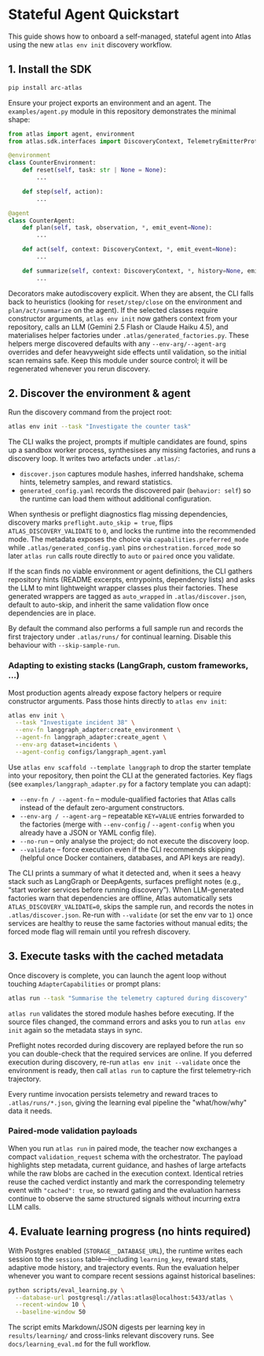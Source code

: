 # Stateful Agent Quickstart

This guide shows how to onboard a self-managed, stateful agent into Atlas using
the new `atlas env init` discovery workflow.

## 1. Install the SDK

```bash
pip install arc-atlas
```

Ensure your project exports an environment and an agent. The
`examples/agent.py` module in this repository demonstrates the
minimal shape:

```python
from atlas import agent, environment
from atlas.sdk.interfaces import DiscoveryContext, TelemetryEmitterProtocol

@environment
class CounterEnvironment:
    def reset(self, task: str | None = None):
        ...

    def step(self, action):
        ...

@agent
class CounterAgent:
    def plan(self, task, observation, *, emit_event=None):
        ...

    def act(self, context: DiscoveryContext, *, emit_event=None):
        ...

    def summarize(self, context: DiscoveryContext, *, history=None, emit_event=None):
        ...
```

Decorators make autodiscovery explicit. When they are absent, the CLI falls back
to heuristics (looking for `reset/step/close` on the environment and
`plan/act/summarize` on the agent). If the selected classes require constructor
arguments, `atlas env init` now gathers context from your repository, calls an
LLM (Gemini 2.5 Flash or Claude Haiku 4.5), and materialises helper factories
under `.atlas/generated_factories.py`. These helpers merge discovered defaults
with any `--env-arg/--agent-arg` overrides and defer heavyweight side effects
until validation, so the initial scan remains safe. Keep this module under
source control; it will be regenerated whenever you rerun discovery.

## 2. Discover the environment & agent

Run the discovery command from the project root:

```bash
atlas env init --task "Investigate the counter task"
```

The CLI walks the project, prompts if multiple candidates are found, spins up a
sandbox worker process, synthesises any missing factories, and runs a discovery
loop. It writes two artefacts under
`.atlas/`:

- `discover.json` captures module hashes, inferred handshake, schema hints,
  telemetry samples, and reward statistics.
- `generated_config.yaml` records the discovered pair (`behavior: self`) so the
  runtime can load them without additional configuration.

When synthesis or preflight diagnostics flag missing dependencies, discovery
marks `preflight.auto_skip = true`, flips `ATLAS_DISCOVERY_VALIDATE` to `0`, and
locks the runtime into the recommended mode. The metadata exposes the choice via
`capabilities.preferred_mode` while `.atlas/generated_config.yaml` pins
`orchestration.forced_mode` so later `atlas run` calls route directly to `auto`
or `paired` once you validate.

If the scan finds no viable environment or agent definitions, the CLI gathers
repository hints (README excerpts, entrypoints, dependency lists) and asks the
LLM to mint lightweight wrapper classes plus their factories. These generated
wrappers are tagged as `auto_wrapped` in `.atlas/discover.json`, default to
auto-skip, and inherit the same validation flow once dependencies are in place.

By default the command also performs a full sample run and records the first
trajectory under `.atlas/runs/` for continual learning. Disable this behaviour
with `--skip-sample-run`.

### Adapting to existing stacks (LangGraph, custom frameworks, …)

Most production agents already expose factory helpers or require constructor
arguments. Pass those hints directly to `atlas env init`:

```bash
atlas env init \
  --task "Investigate incident 38" \
  --env-fn langgraph_adapter:create_environment \
  --agent-fn langgraph_adapter:create_agent \
  --env-arg dataset=incidents \
  --agent-config configs/langgraph_agent.yaml
```

Use `atlas env scaffold --template langgraph` to drop the starter template into your
repository, then point the CLI at the generated factories. Key flags (see
`examples/langgraph_adapter.py` for a factory template you can adapt):

- `--env-fn / --agent-fn` – module-qualified factories that Atlas calls instead
  of the default zero-argument constructors.
- `--env-arg / --agent-arg` – repeatable `KEY=VALUE` entries forwarded to the
  factories (merge with `--env-config` / `--agent-config` when you already have
  a JSON or YAML config file).
- `--no-run` – only analyse the project; do not execute the discovery loop.
- `--validate` – force execution even if the CLI recommends skipping (helpful
  once Docker containers, databases, and API keys are ready).

The CLI prints a summary of what it detected and, when it sees a heavy stack
such as LangGraph or DeepAgents, surfaces preflight notes (e.g., “start worker
services before running discovery”). When LLM-generated factories warn that
dependencies are offline, Atlas automatically sets `ATLAS_DISCOVERY_VALIDATE=0`,
skips the sample run, and records the notes in `.atlas/discover.json`. Re-run
with `--validate` (or set the env var to `1`) once services are healthy to reuse
the same factories without manual edits; the forced mode flag will remain until
you refresh discovery.

## 3. Execute tasks with the cached metadata

Once discovery is complete, you can launch the agent loop without touching
`AdapterCapabilities` or prompt plans:

```bash
atlas run --task "Summarise the telemetry captured during discovery"
```

`atlas run` validates the stored module hashes before executing. If the source
files changed, the command errors and asks you to run `atlas env init` again so
the metadata stays in sync.

Preflight notes recorded during discovery are replayed before the run so you can
double-check that the required services are online. If you deferred execution
during discovery, re-run `atlas env init --validate` once the environment is
ready, then call `atlas run` to capture the first telemetry-rich trajectory.

Every runtime invocation persists telemetry and reward traces to
`.atlas/runs/*.json`, giving the learning eval pipeline the "what/how/why" data
it needs.

### Paired-mode validation payloads

When you run `atlas run` in paired mode, the teacher now exchanges a compact
`validation_request` schema with the orchestrator. The payload highlights step
metadata, current guidance, and hashes of large artefacts while the raw blobs
are cached in the execution context. Identical retries reuse the cached verdict
instantly and mark the corresponding telemetry event with `"cached": true`, so
reward gating and the evaluation harness continue to observe the same structured
signals without incurring extra LLM calls.

## 4. Evaluate learning progress (no hints required)

With Postgres enabled (`STORAGE__DATABASE_URL`), the runtime writes each session to the `sessions` table—including
`learning_key`, reward stats, adaptive mode history, and trajectory events. Run the evaluation helper whenever you want
to compare recent sessions against historical baselines:

```bash
python scripts/eval_learning.py \
  --database-url postgresql://atlas:atlas@localhost:5433/atlas \
  --recent-window 10 \
  --baseline-window 50
```

The script emits Markdown/JSON digests per learning key in `results/learning/` and cross-links relevant discovery runs.
See `docs/learning_eval.md` for the full workflow.
